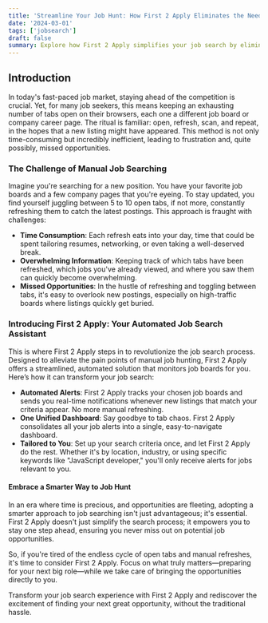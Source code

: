 ```yaml
---
title: 'Streamline Your Job Hunt: How First 2 Apply Eliminates the Need for Endless Tab Refreshing when Searching for a New Job'
date: '2024-03-01'
tags: ['jobsearch']
draft: false
summary: Explore how First 2 Apply simplifies your job search by eliminating the need for manually refreshing multiple job board tabs. Learn how automated alerts and a unified dashboard can transform your job hunt, ensuring you never miss out on new opportunities. Dive into a more efficient way to discover your next role with First 2 Apply.
---
```


## Introduction

In today's fast-paced job market, staying ahead of the competition is crucial.
Yet, for many job seekers, this means keeping an exhausting number of tabs open on their browsers,
each one a different job board or company career page.
The ritual is familiar: open, refresh, scan, and repeat, in the hopes that a new listing might have appeared.
This method is not only time-consuming but incredibly inefficient, leading to frustration and, quite possibly, missed opportunities.

### The Challenge of Manual Job Searching

Imagine you're searching for a new position.
You have your favorite job boards and a few company pages that you're eyeing.
To stay updated, you find yourself juggling between 5 to 10 open tabs, if not more, constantly refreshing them to catch the latest postings.
This approach is fraught with challenges:

- **Time Consumption**: Each refresh eats into your day, time that could be spent tailoring resumes, networking, or even taking a well-deserved break.
- **Overwhelming Information**: Keeping track of which tabs have been refreshed, which jobs you've already viewed, and where you saw them can quickly become overwhelming.
- **Missed Opportunities**: In the hustle of refreshing and toggling between tabs, it's easy to overlook new postings, especially on high-traffic boards where listings quickly get buried.

### Introducing First 2 Apply: Your Automated Job Search Assistant

This is where First 2 Apply steps in to revolutionize the job search process.
Designed to alleviate the pain points of manual job hunting, First 2 Apply offers a streamlined, automated solution
that monitors job boards for you. Here’s how it can transform your job search:

- **Automated Alerts**: First 2 Apply tracks your chosen job boards and sends you real-time notifications whenever new listings that match your criteria appear. No more manual refreshing.
- **One Unified Dashboard**: Say goodbye to tab chaos. First 2 Apply consolidates all your job alerts into a single, easy-to-navigate dashboard.
- **Tailored to You**: Set up your search criteria once, and let First 2 Apply do the rest. Whether it's by location, industry, or using specific keywords like "JavaScript developer," you'll only receive alerts for jobs relevant to you.

#### Embrace a Smarter Way to Job Hunt

In an era where time is precious, and opportunities are fleeting, adopting a smarter approach to job searching isn't just advantageous; it's essential. First 2 Apply doesn't just simplify the search process; it empowers you to stay one step ahead, ensuring you never miss out on potential job opportunities.

So, if you're tired of the endless cycle of open tabs and manual refreshes, it's time to consider First 2 Apply. Focus on what truly matters—preparing for your next big role—while we take care of bringing the opportunities directly to you.

Transform your job search experience with First 2 Apply and rediscover the excitement of finding your next great opportunity, without the traditional hassle.
